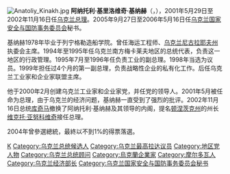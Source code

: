 [[File:Anatoliy_Kinakh.jpg|thumb]]
'''阿纳托利·基里洛维奇·基纳赫'''（{{lang-uk|Анатолій Кирилович Кінах}}，{{bd|1954年|8月4日||}}），2001年5月29日至2002年11月16日任[[乌克兰总理|乌克兰总理]]。2005年9月27日至2006年5月16日任[[乌克兰国家安全与国防事务委员会|乌克兰国家安全与国防事务委员会]]秘书。
 
基纳赫1978年毕业于列宁格勒造船学院。曾任海运工程师、[[乌克兰|乌克兰]][[尼古拉耶夫州|尼古拉耶夫州]]执委会主席。1994年至1995年任乌克兰南方梅卡莱夫地区的总统代表，负责这一地区的行政管理。1995年7月至1996年任负责工业的副总理。1998年当选为议员。1999年担任过4个月的第一副总理，负责战略性企业的私有化工作。后任乌克兰工业家和企业家联盟主席。

他于2000年2月创建乌克兰工业家和企业家党，并任党的领导人。2001年5月被任命为总理，由于乌克兰的经济问题，基纳赫一直受到了强烈的批评。2002年11月16日总统[[库奇马|库奇马]]撤换了阿纳托利·基纳赫及其领导的内阁，提名[[顿涅茨克州|顿涅茨克州]]的州长[[维克托·亚努科维奇|维克托·亚努科维奇]]接任总理。

2004年曾參選總統，最終以不到1%的得票落選。
{{start box}}
{{s-before|[[维克托·尤先科|维克托·尤先科]]}}
{{s-title|[[乌克兰总理|乌克兰总理]]|2001-2002}}
{{s-after|[[维克托·亚努科维奇|维克托·亚努科维奇]]}}
{{end box}}

{{乌克兰总理}}
[[Category:乌克兰总理|K]]
[[Category:乌克兰总统候选人|Category:乌克兰总统候选人]]
[[Category:乌克兰最高拉达议员|Category:乌克兰最高拉达议员]]
[[Category:地区党人物|Category:地区党人物]]
[[Category:乌克兰总统顾问|Category:乌克兰总统顾问]]
[[Category:烏克蘭企業家|Category:烏克蘭企業家]]
[[Category:摩尔多瓦人|Category:摩尔多瓦人]]
[[Category:乌克兰经济部长|Category:乌克兰经济部长]]
[[Category:乌克兰国家安全与国防事务委员会秘书|Category:乌克兰国家安全与国防事务委员会秘书]]
